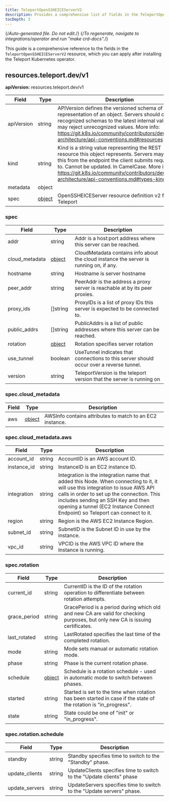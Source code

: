 ```yaml
---
title: TeleportOpenSSHEICEServerV2
description: Provides a comprehensive list of fields in the TeleportOpenSSHEICEServerV2 resource available through the Teleport Kubernetes operator
tocDepth: 3
---
```


{/*Auto-generated file. Do not edit.*/}
{/*To regenerate, navigate to integrations/operator and run "make crd-docs".*/}

This guide is a comprehensive reference to the fields in the `TeleportOpenSSHEICEServerV2`
resource, which you can apply after installing the Teleport Kubernetes operator.


## resources.teleport.dev/v1

**apiVersion:** resources.teleport.dev/v1

|Field|Type|Description|
|---|---|---|
|apiVersion|string|APIVersion defines the versioned schema of this representation of an object. Servers should convert recognized schemas to the latest internal value, and may reject unrecognized values. More info: https://git.k8s.io/community/contributors/devel/sig-architecture/api-conventions.md#resources|
|kind|string|Kind is a string value representing the REST resource this object represents. Servers may infer this from the endpoint the client submits requests to. Cannot be updated. In CamelCase. More info: https://git.k8s.io/community/contributors/devel/sig-architecture/api-conventions.md#types-kinds|
|metadata|object||
|spec|[object](#spec)|OpenSSHEICEServer resource definition v2 from Teleport|

### spec

|Field|Type|Description|
|---|---|---|
|addr|string|Addr is a host:port address where this server can be reached.|
|cloud_metadata|[object](#speccloud_metadata)|CloudMetadata contains info about the cloud instance the server is running on, if any.|
|hostname|string|Hostname is server hostname|
|peer_addr|string|PeerAddr is the address a proxy server is reachable at by its peer proxies.|
|proxy_ids|[]string|ProxyIDs is a list of proxy IDs this server is expected to be connected to.|
|public_addrs|[]string|PublicAddrs is a list of public addresses where this server can be reached.|
|rotation|[object](#specrotation)|Rotation specifies server rotation|
|use_tunnel|boolean|UseTunnel indicates that connections to this server should occur over a reverse tunnel.|
|version|string|TeleportVersion is the teleport version that the server is running on|

### spec.cloud_metadata

|Field|Type|Description|
|---|---|---|
|aws|[object](#speccloud_metadataaws)|AWSInfo contains attributes to match to an EC2 instance.|

### spec.cloud_metadata.aws

|Field|Type|Description|
|---|---|---|
|account_id|string|AccountID is an AWS account ID.|
|instance_id|string|InstanceID is an EC2 instance ID.|
|integration|string|Integration is the integration name that added this Node. When connecting to it, it will use this integration to issue AWS API calls in order to set up the connection. This includes sending an SSH Key and then opening a tunnel (EC2 Instance Connect Endpoint) so Teleport can connect to it.|
|region|string|Region is the AWS EC2 Instance Region.|
|subnet_id|string|SubnetID is the Subnet ID in use by the instance.|
|vpc_id|string|VPCID is the AWS VPC ID where the Instance is running.|

### spec.rotation

|Field|Type|Description|
|---|---|---|
|current_id|string|CurrentID is the ID of the rotation operation to differentiate between rotation attempts.|
|grace_period|string|GracePeriod is a period during which old and new CA are valid for checking purposes, but only new CA is issuing certificates.|
|last_rotated|string|LastRotated specifies the last time of the completed rotation.|
|mode|string|Mode sets manual or automatic rotation mode.|
|phase|string|Phase is the current rotation phase.|
|schedule|[object](#specrotationschedule)|Schedule is a rotation schedule - used in automatic mode to switch between phases.|
|started|string|Started is set to the time when rotation has been started in case if the state of the rotation is "in_progress".|
|state|string|State could be one of "init" or "in_progress".|

### spec.rotation.schedule

|Field|Type|Description|
|---|---|---|
|standby|string|Standby specifies time to switch to the "Standby" phase.|
|update_clients|string|UpdateClients specifies time to switch to the "Update clients" phase|
|update_servers|string|UpdateServers specifies time to switch to the "Update servers" phase.|


